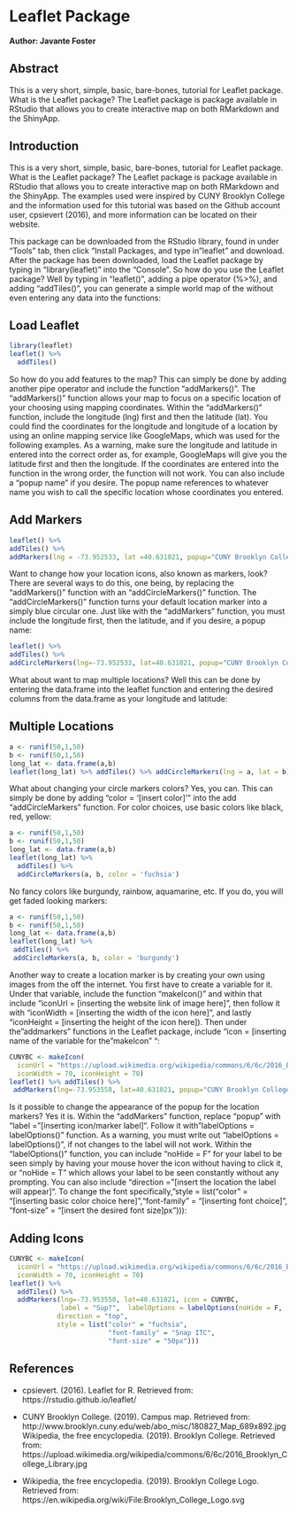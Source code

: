 # Leaflet Package

**Author: Javante Foster**

## Abstract

This is a very short, simple, basic, bare-bones, tutorial for Leaflet package. What is the Leaflet package? The Leaflet package is package available in RStudio that allows you to create interactive map on both RMarkdown and the ShinyApp.

## Introduction

This is a very short, simple, basic, bare-bones, tutorial for Leaflet package. What is the Leaflet package? The Leaflet package is package available in RStudio that allows you to create interactive map on both RMarkdown and the ShinyApp. The examples used were inspired by CUNY Brooklyn College and the information used for this tutorial was based on the Github account user, cpsievert (2016), and more information can be located on their website. 
	
This package can be downloaded from the RStudio library, found in under "Tools" tab, then click "Install Packages, and type in "leaflet" and download. After the package has been downloaded, load the Leaflet package by typing in "library(leaflet)" into the "Console". So how do you use the Leaflet package? Well by typing in "leaflet()", adding a pipe operator (%>%), and adding "addTiles()", you can generate a simple world map of the without even entering any data into the functions:

## Load Leaflet

```r
library(leaflet)
leaflet() %>% 
  addTiles()
```

So how do you add features to the map? This can simply be done by adding another pipe operator and include the function "addMarkers()". The "addMarkers()" function allows your map to focus on a specific location of your choosing using mapping coordinates. Within the "addMarkers()" function,  include the longitude (lng) first and then the latitude (lat). You could find the coordinates for the longitude and longitude of a location by using an online mapping service like GoogleMaps, which was used for the following examples. As a warning, make sure the longitude and latitude in entered into the correct order as, for example, GoogleMaps will give you the latitude first and then the longitude. If the coordinates are entered into the function in the wrong order, the function will not work.  You can also include a "popup name" if you desire. The popup name references to whatever name you wish to call the specific location whose coordinates you entered.

## Add Markers

```r
leaflet() %>% 
addTiles() %>% 
addMarkers(lng = -73.952533, lat =40.631021, popup="CUNY Brooklyn College")
```

Want to change how your location icons, also known as markers, look? There are several ways to do this, one being, by replacing the "addMarkers()" function with an "addCircleMarkers()" function. The "addCircleMarkers()" function turns your default location marker into a simply blue circular one. Just like with the "addMarkers" function, you must include the longitude first, then the latitude, and if you desire, a popup name:

```r
leaflet() %>% 
addTiles() %>% 
addCircleMarkers(lng=-73.952533, lat=40.631021, popup="CUNY Brooklyn College")
```

What about want to map multiple locations? Well this can be done by entering the data.frame into the leaflet function and entering the desired columns from the data.frame as your longitude and latitude:

## Multiple Locations

```r
a <- runif(50,1,50)
b <- runif(50,1,50)
long_lat <- data.frame(a,b)
leaflet(long_lat) %>% addTiles() %>% addCircleMarkers(lng = a, lat = b)
```

What about changing your circle markers colors? Yes, you can. This can simply be done by adding "color = '[insert color]' " into the add "addCircleMarkers" function. For color choices, use basic colors like black, red, yellow:

```r
a <- runif(50,1,50)
b <- runif(50,1,50)
long_lat <- data.frame(a,b)
leaflet(long_lat) %>% 
  addTiles() %>% 
  addCircleMarkers(a, b, color = 'fuchsia')
```

No fancy colors like burgundy, rainbow, aquamarine, etc. If you do, you will get faded looking markers:

```r
a <- runif(50,1,50)
b <- runif(50,1,50)
long_lat <- data.frame(a,b)
leaflet(long_lat) %>% 
 addTiles() %>% 
 addCircleMarkers(a, b, color = 'burgundy')
```
 
Another way to create a location marker is by creating your own using images from the off the internet. You first have to create a variable for it. Under that variable, include the function "makeIcon()" and within that include "iconUrl = [inserting the website link of image here]", then follow it with "iconWidth = [inserting the width of the icon here]", and lastly "iconHeight = [inserting the height of the icon here]).  Then under the "addmarkers" functions in the Leaflet package, include "icon = [inserting name of the variable for the "makeIcon" ": 

```r
CUNYBC <- makeIcon(
  iconUrl = "https://upload.wikimedia.org/wikipedia/commons/6/6c/2016_Brooklyn_College_Library.jpg",
  iconWidth = 70, iconHeight = 70)
leaflet() %>% addTiles() %>%
 addMarkers(lng=-73.953558, lat=40.631021, popup="CUNY Brooklyn College", icon = CUNYBC)
```

Is it possible to change the appearance of the popup for the location markers? Yes it is. Within the "addMarkers" function, replace "popup" with "label = "[inserting icon/marker label]".  Follow it with "labelOptions = labelOptions()" function.  As a warning, you must write out "labelOptions = labelOptions()", if not changes to the label will not work. Within the "labelOptions()" function, you can include "noHide = F" for your label to be seen simply by having your mouse hover the icon without having to click it, or "noHide = T" which allows your label to be seen constantly without any prompting. You can also include "direction = "[insert the location the label will appear]". To change the font specifically, "style = list("color" = "[inserting basic color choice here]","font-family" = "[inserting font choice]", "font-size" = "[insert the desired font size]px"))):

## Adding Icons

```r
CUNYBC <- makeIcon(
  iconUrl = "https://upload.wikimedia.org/wikipedia/commons/6/6c/2016_Brooklyn_College_Library.jpg",
  iconWidth = 70, iconHeight = 70)
leaflet() %>% 
  addTiles() %>% 
  addMarkers(lng=-73.953558, lat=40.631021, icon = CUNYBC, 
             label = "Sup?",  labelOptions = labelOptions(noHide = F,
            direction = "top",
            style = list("color" = "fuchsia",
                         "font-family" = "Snap ITC", 
                         "font-size" = "50px")))
```


## References
- cpsievert. (2016).  Leaflet for R. Retrieved from: https://rstudio.github.io/leaflet/

- CUNY Brooklyn College. (2019). Campus map. Retrieved from: http://www.brooklyn.cuny.edu/web/abo_misc/180827_Map_689x892.jpg
Wikipedia, the free encyclopedia. (2019). Brooklyn College. Retrieved from: https://upload.wikimedia.org/wikipedia/commons/6/6c/2016_Brooklyn_College_Library.jpg

- Wikipedia, the free encyclopedia. (2019). Brooklyn College Logo. Retrieved from: https://en.wikipedia.org/wiki/File:Brooklyn_College_Logo.svg 

